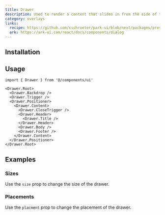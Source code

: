 ```yaml
---
title: Drawer
description: Used to render a content that slides in from the side of the screen.
category: overlays
links:
  recipe: https://github.com/cschroeter/park-ui/blob/next/packages/preset/src/recipes/drawer.ts
  ark: https://ark-ui.com/react/docs/components/dialog
---
```


<ComponentExample name="basic" />

## Installation

<InstallationGuide />

## Usage

```tsx
import { Drawer } from '@/components/ui'
```

```tsx
<Drawer.Root>
  <Drawer.Backdrop />
  <Drawer.Trigger />
  <Drawer.Positioner>
    <Drawer.Content>
      <Drawer.CloseTrigger />
      <Drawer.Header>
        <Drawer.Title />
      </Drawer.Header>
      <Drawer.Body />
      <Drawer.Footer />
    </Drawer.Content>
  </Drawer.Positioner>
</Drawer.Root>
```

## Examples

### Sizes

Use the `size` prop to change the size of the drawer.

<ComponentExample name="sizes" />

### Placements

Use the `placment` prop to change the placement of the drawer.

<ComponentExample name="placements" />
